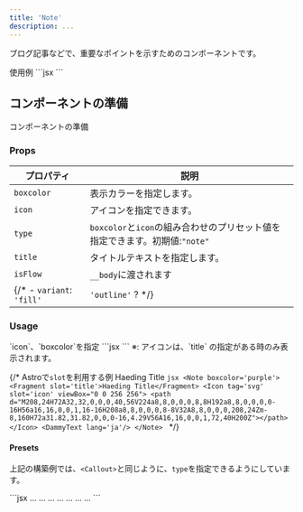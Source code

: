 ```yaml
---
title: 'Note'
description: ...
---
```



ブログ記事などで、重要なポイントを示すためのコンポーネントです。


<Preview>
	<PreviewTitle>
		使用例
	</PreviewTitle>
	<PreviewArea p='30'>
		<Note title='Note Title'>
			<DammyText lang='ja' />
			<DammyText lang='ja' length='l' offset='4'/>
		</Note>
	</PreviewArea>
	<PreviewCode>
	```jsx
	<Note title='Note Title'>
		<DammyText lang='ja'/>
	</Note>
	```
	</PreviewCode>
</Preview>


## コンポーネントの準備

<PreviewTitle>コンポーネントの準備</PreviewTitle>
<Preview>
	<PreviewCode slot='tab' label='React'>
	<script src="https://emgithub.com/embed-v2.js?target=https%3A%2F%2Fgithub.com%2Flism-ui%2Flism-ui%2Fblob%2F1763302b9ba2484f42c616d940de4063c27e98db%2Fapps%2Fdocs%2Fsrc%2Fcomponents%2Fex%2FNote%2Findex.jsx&style=default&type=code&showLineNumbers=on&showFileMeta=on&showCopy=on"></script>
	</PreviewCode>
</Preview>


### Props

| プロパティ | 説明 |
|---|---|
|`boxcolor`| 表示カラーを指定します。|
|`icon`| アイコンを指定できます。|
|`type`|`boxcolor`と`icon`の組み合わせのプリセット値を指定できます。初期値:`"note"`|
|`title`|タイトルテキストを指定します。|
|`isFlow`|`__body`に渡されます|
{/* - `variant`: `'fill'` | `'outline'` ? */}



### Usage

<Preview>
	<PreviewTitle>
		`icon`、`boxcolor`を指定
	</PreviewTitle>
	<PreviewArea p='30'>
		<Note title='Heading text...' icon='star' boxcolor='blue'>
			<DammyText lang='ja'/>
		</Note>
	</PreviewArea>
	<PreviewCode>
		```jsx
		<Note title='Heading text...' icon='note'>
			<DammyText lang='ja'/>
		</Note>
		```
	</PreviewCode>
</Preview>

<HelpText>
※: アイコンは、`title` の指定がある時のみ表示されます。
</HelpText>


{/* <Preview>
	<PreviewTitle>
		Astroで`slot`を利用する例
	</PreviewTitle>
	<PreviewArea p='30'>
		<Note boxcolor='purple'>
			<Fragment slot='title'>Haeding Title</Fragment>
			<Icon tag='svg' slot='icon' viewBox="0 0 256 256">
				<path d="M208,24H72A32,32,0,0,0,40,56V224a8,8,0,0,0,8,8H192a8,8,0,0,0,0-16H56a16,16,0,0,1,16-16H208a8,8,0,0,0,8-8V32A8,8,0,0,0,208,24Zm-8,160H72a31.82,31.82,0,0,0-16,4.29V56A16,16,0,0,1,72,40H200Z"></path>
			</Icon>
			<DammyText lang='ja'/>
		</Note>
	</PreviewArea>
	<PreviewCode>
		```jsx
		<Note boxcolor='purple'>
			<Fragment slot='title'>Haeding Title</Fragment>
			<Icon tag='svg' slot='icon' viewBox="0 0 256 256">
				<path d="M208,24H72A32,32,0,0,0,40,56V224a8,8,0,0,0,8,8H192a8,8,0,0,0,0-16H56a16,16,0,0,1,16-16H208a8,8,0,0,0,8-8V32A8,8,0,0,0,208,24Zm-8,160H72a31.82,31.82,0,0,0-16,4.29V56A16,16,0,0,1,72,40H200Z"></path>
			</Icon>
			<DammyText lang='ja'/>
		</Note>
		```
	</PreviewCode>
</Preview> */}


#### Presets

上記の構築例では、`<Callout>`と同じように、`type`を指定できるようにしています。

<Preview>
	<PreviewArea p='30'>
		<Note title='type="note"' type='note'>
			<DammyText length='codes' lang='ja'/>
		</Note>
		<Note title='type="alert"' type='alert'>
			<DammyText length='codes' lang='ja'/>
		</Note>
		<Note title='type="warning"' type='warning'>
			<DammyText length='codes' lang='ja'/>
		</Note>
		<Note title='type="point"' type='point'>
			<DammyText length='codes' lang='ja'/>
		</Note>
		<Note title='type="check"' type='check'>
			<DammyText length='codes' lang='ja'/>
		</Note>
		<Note title='type="info"' type='info'>
			<DammyText length='codes' lang='ja'/>
		</Note>
		<Note title='type="help"' type='help'>
			<DammyText length='codes' lang='ja'/>
		</Note>
	</PreviewArea>
	<PreviewCode>
		```jsx
		<Note title='type="note"' type='note'>...</Note>
		<Note title='type="alert"' type='alert'>...</Note>
		<Note title='type="warning"' type='warning'>...</Note>
		<Note title='type="point"' type='point'>...</Note>
		<Note title='type="check"' type='check'>...</Note>
		<Note title='type="info"' type='info'>...</Note>
		<Note title='type="help"' type='help'>...</Note>
		```
	</PreviewCode>
</Preview>
